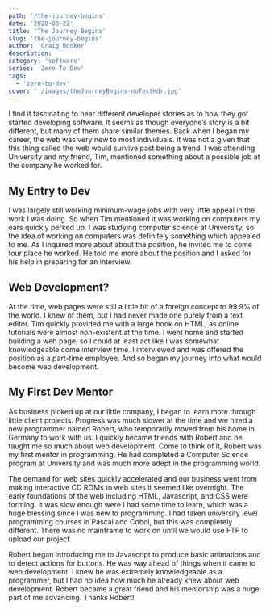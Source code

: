 ```yaml
---
path: '/the-journey-begins'
date: '2020-03-22'
title: 'The Journey Begins'
slug: 'the-journey-begins'
author: 'Craig Booker'
description:
category: 'software'
series: 'Zero To Dev'
tags:
  - 'zero-to-dev'
cover: './images/theJourneyBegins-noTextHdr.jpg'
---
```


I find it fascinating to hear different developer stories as to how they got started developing software. It seems as though everyone’s story is a bit different, but many of them share similar themes. Back when I began my career, the web was very new to most individuals. It was not a given that this thing called the web would survive past being a trend. I was attending University and my friend, Tim, mentioned something about a possible job at the company he worked for.

## My Entry to Dev

I was largely still working minimum-wage jobs with very little appeal in the work I was doing. So when Tim mentioned it was working on computers my ears quickly perked up. I was studying computer science at University, so the idea of working on computers was definitely something which appealed to me. As I inquired more about about the position, he invited me to come tour place he worked. He told me more about the position and I asked for his help in preparing for an interview.

## Web Development?

At the time, web pages were still a little bit of a foreign concept to 99.9% of the world. I knew of them, but I had never made one purely from a text editor. Tim quickly provided me with a large book on HTML, as online tutorials were almost non-existent at the time. I went home and started building a web page, so I could at least act like I was somewhat knowledgeable come interview time. I interviewed and was offered the position as a part-time employee. And so began my journey into what would become web development.

## My First Dev Mentor

As business picked up at our little company, I began to learn more through little client projects. Progress was much slower at the time and we hired a new programmer named Robert, who temporarily moved from his home in Germany to work with us. I quickly became friends with Robert and he taught me so much about web development. Come to think of it, Robert was my first mentor in programming. He had completed a Computer Science program at University and was much more adept in the programming world.

The demand for web sites quickly accelerated and our business went from making interactive CD ROMs to web sites it seemed like overnight. The early foundations of the web including HTML, Javascript, and CSS were forming. It was slow enough were I had some time to learn, which was a huge blessing since I was new to programming. I had taken university level programming courses in Pascal and Cobol, but this was completely different. There was no mainframe to work on until we would use FTP to upload our project.

Robert began introducing me to Javascript to produce basic animations and to detect actions for buttons. He was way ahead of things when it came to web development. I knew he was extremely knowledgeable as a programmer, but I had no idea how much he already knew about web development. Robert became a great friend and his mentorship was a huge part of me advancing. Thanks Robert!
